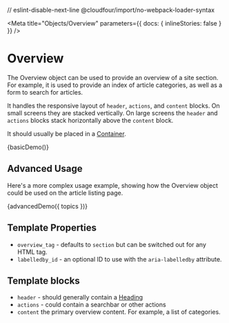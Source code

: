 // eslint-disable-next-line @cloudfour/import/no-webpack-loader-syntax

<!--
Inline stories disabled so media queries will behave as expected within
embedded examples.
-->

<Meta
  title="Objects/Overview"
  parameters={{ docs: { inlineStories: false } }}
/>

# Overview

The Overview object can be used to provide an overview of a site section. For example, it is used to provide an index of article categories, as well as a form to search for articles.

It handles the responsive layout of `header`, `actions`, and `content` blocks. On small screens they are stacked vertically. On large screens the `header` and `actions` blocks stack horizontally above the `content` block.

It should usually be placed in a [Container](/docs/objects-container--basic).

<Canvas>
  <Story
    name="Basic"
    height="300px"
    parameters={{
      docs: {
        source: {
          code: basicDemoSource,
        },
      },
    }}
  >
    {basicDemo()}
  </Story>
</Canvas>

## Advanced Usage

Here's a more complex usage example, showing how the Overview object could be used on the article listing page.

<Canvas>
  <Story
    name="Advanced Usage"
    height="300px"
    parameters={{
      docs: {
        source: {
          code: advancedDemoSource,
        },
      },
    }}
  >
    {advancedDemo({ topics })}
  </Story>
</Canvas>

## Template Properties

- `overview_tag` - defaults to `section` but can be switched out for any HTML tag.
- `labelledby_id` - an optional ID to use with the `aria-labelledby` attribute.

## Template blocks

- `header` - should generally contain a [Heading](/docs/components-heading--levels)
- `actions` - could contain a searchbar or other actions
- `content` the primary overview content. For example, a list of categories.
